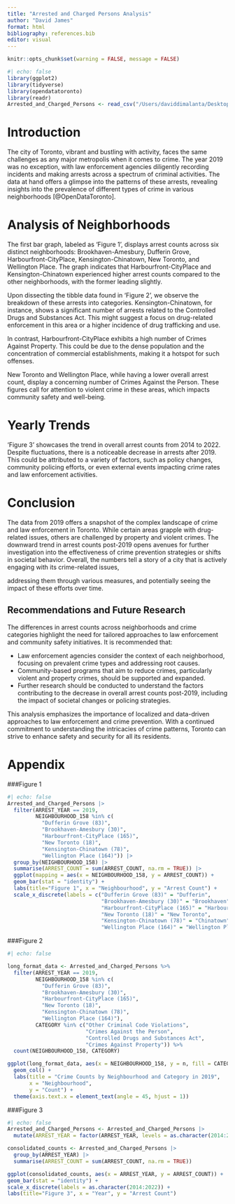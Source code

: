 ```yaml
---
title: "Arrested and Charged Persons Analysis"
author: "David James"
format: html
bibliography: references.bib
editor: visual
---
```


```r
knitr::opts_chunk$set(warning = FALSE, message = FALSE)
```

```r
#| echo: false
library(ggplot2)
library(tidyverse)
library(opendatatoronto)
library(readr)
Arrested_and_Charged_Persons <- read_csv("/Users/daviddimalanta/Desktop/BI/INF312/Arrested_and_Charged_Persons.csv")
```

# Introduction

The city of Toronto, vibrant and bustling with activity, faces the same challenges as any major metropolis when it comes to crime. The year 2019 was no exception, with law enforcement agencies diligently recording incidents and making arrests across a spectrum of criminal activities. The data at hand offers a glimpse into the patterns of these arrests, revealing insights into the prevalence of different types of crime in various neighborhoods [@OpenDataToronto].

# **Analysis of Neighborhoods**

The first bar graph, labeled as 'Figure 1', displays arrest counts across six distinct neighborhoods: Brookhaven-Amesbury, Dufferin Grove, Harbourfront-CityPlace, Kensington-Chinatown, New Toronto, and Wellington Place. The graph indicates that Harbourfront-CityPlace and Kensington-Chinatown experienced higher arrest counts compared to the other neighborhoods, with the former leading slightly.

Upon dissecting the tibble data found in 'Figure 2', we observe the breakdown of these arrests into categories. Kensington-Chinatown, for instance, shows a significant number of arrests related to the Controlled Drugs and Substances Act. This might suggest a focus on drug-related enforcement in this area or a higher incidence of drug trafficking and use.

In contrast, Harbourfront-CityPlace exhibits a high number of Crimes Against Property. This could be due to the dense population and the concentration of commercial establishments, making it a hotspot for such offenses.

New Toronto and Wellington Place, while having a lower overall arrest count, display a concerning number of Crimes Against the Person. These figures call for attention to violent crime in these areas, which impacts community safety and well-being.

# Yearly Trends

'Figure 3' showcases the trend in overall arrest counts from 2014 to 2022. Despite fluctuations, there is a noticeable decrease in arrests after 2019. This could be attributed to a variety of factors, such as policy changes, community policing efforts, or even external events impacting crime rates and law enforcement activities.

# Conclusion

The data from 2019 offers a snapshot of the complex landscape of crime and law enforcement in Toronto. While certain areas grapple with drug-related issues, others are challenged by property and violent crimes. The downward trend in arrest counts post-2019 opens avenues for further investigation into the effectiveness of crime prevention strategies or shifts in societal behavior. Overall, the numbers tell a story of a city that is actively engaging with its crime-related issues,

addressing them through various measures, and potentially seeing the impact of these efforts over time.

## Recommendations and Future Research

The differences in arrest counts across neighborhoods and crime categories highlight the need for tailored approaches to law enforcement and community safety initiatives. It is recommended that:

-   Law enforcement agencies consider the context of each neighborhood, focusing on prevalent crime types and addressing root causes.
-   Community-based programs that aim to reduce crimes, particularly violent and property crimes, should be supported and expanded.
-   Further research should be conducted to understand the factors contributing to the decrease in overall arrest counts post-2019, including the impact of societal changes or policing strategies.

This analysis emphasizes the importance of localized and data-driven approaches to law enforcement and crime prevention. With a continued commitment to understanding the intricacies of crime patterns, Toronto can strive to enhance safety and security for all its residents.

\newpage

\appendix

# Appendix {.unnumbered}

###Figure 1

```r
#| echo: false
Arrested_and_Charged_Persons |>
  filter(ARREST_YEAR == 2019,
         NEIGHBOURHOOD_158 %in% c(
           "Dufferin Grove (83)", 
           "Brookhaven-Amesbury (30)",
           "Harbourfront-CityPlace (165)",
           "New Toronto (18)",
           "Kensington-Chinatown (78)",
           "Wellington Place (164)")) |>
  group_by(NEIGHBOURHOOD_158) |>
  summarise(ARREST_COUNT = sum(ARREST_COUNT, na.rm = TRUE)) |>
  ggplot(mapping = aes(x = NEIGHBOURHOOD_158, y = ARREST_COUNT)) +
  geom_bar(stat = "identity") +
  labs(title="Figure 1", x = "Neighbourhood", y = "Arrest Count") +
  scale_x_discrete(labels = c("Dufferin Grove (83)" = "Dufferin",
                              "Brookhaven-Amesbury (30)" = "Brookhaven",
                              "Harbourfront-CityPlace (165)" = "Harbourfront",
                              "New Toronto (18)" = "New Toronto",
                              "Kensington-Chinatown (78)" = "Chinatown",
                              "Wellington Place (164)" = "Wellington Place"))
```

###Figure 2

```r
#| echo: false

long_format_data <- Arrested_and_Charged_Persons %>%
  filter(ARREST_YEAR == 2019,
         NEIGHBOURHOOD_158 %in% c(
           "Dufferin Grove (83)", 
           "Brookhaven-Amesbury (30)",
           "Harbourfront-CityPlace (165)",
           "New Toronto (18)",
           "Kensington-Chinatown (78)",
           "Wellington Place (164)"),
         CATEGORY %in% c("Other Criminal Code Violations", 
                         "Crimes Against the Person",
                         "Controlled Drugs and Substances Act",
                         "Crimes Against Property")) %>%
  count(NEIGHBOURHOOD_158, CATEGORY)

ggplot(long_format_data, aes(x = NEIGHBOURHOOD_158, y = n, fill = CATEGORY)) +
  geom_col() +
  labs(title = "Crime Counts by Neighbourhood and Category in 2019",
       x = "Neighbourhood", 
       y = "Count") +
  theme(axis.text.x = element_text(angle = 45, hjust = 1))
```

###Figure 3

```r
#| echo: false
Arrested_and_Charged_Persons <- Arrested_and_Charged_Persons |>
  mutate(ARREST_YEAR = factor(ARREST_YEAR, levels = as.character(2014:2022)))

consolidated_counts <- Arrested_and_Charged_Persons |>
  group_by(ARREST_YEAR) |>
  summarise(ARREST_COUNT = sum(ARREST_COUNT, na.rm = TRUE))

ggplot(consolidated_counts, aes(x = ARREST_YEAR, y = ARREST_COUNT)) +
geom_bar(stat = "identity") +
scale_x_discrete(labels = as.character(2014:2022)) +
labs(title="Figure 3", x = "Year", y = "Arrest Count")
```

\newpage
